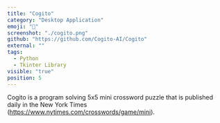 ```yaml
---
title: "Cogito"
category: "Desktop Application"
emoji: "🧩"
screenshot: "./cogito.png"
github: "https://github.com/Cogito-AI/Cogito"
external: ""
tags:
  - Python
  - Tkinter Library
visible: "true"
position: 5
---
```


Cogito is a program solving 5x5 mini crossword puzzle that is published daily in the New York Times (https://www.nytimes.com/crosswords/game/mini).
